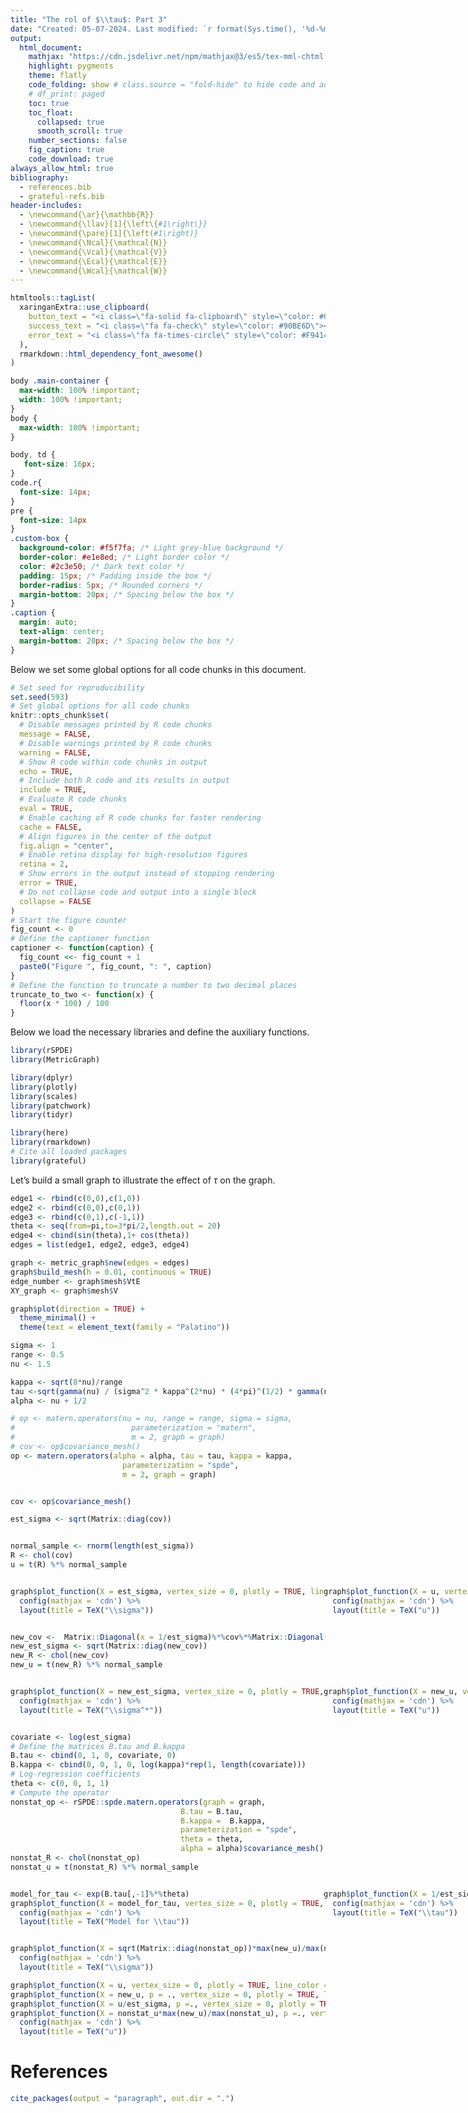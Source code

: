 ```yaml
---
title: "The rol of $\\tau$: Part 3"
date: "Created: 05-07-2024. Last modified: `r format(Sys.time(), '%d-%m-%Y.')`"
output:
  html_document:
    mathjax: "https://cdn.jsdelivr.net/npm/mathjax@3/es5/tex-mml-chtml.js"
    highlight: pygments
    theme: flatly
    code_folding: show # class.source = "fold-hide" to hide code and add a button to show it
    # df_print: paged
    toc: true
    toc_float:
      collapsed: true
      smooth_scroll: true
    number_sections: false
    fig_caption: true
    code_download: true
always_allow_html: true
bibliography: 
  - references.bib
  - grateful-refs.bib
header-includes:
  - \newcommand{\ar}{\mathbb{R}}
  - \newcommand{\llav}[1]{\left\{#1\right\}}
  - \newcommand{\pare}[1]{\left(#1\right)}
  - \newcommand{\Ncal}{\mathcal{N}}
  - \newcommand{\Vcal}{\mathcal{V}}
  - \newcommand{\Ecal}{\mathcal{E}}
  - \newcommand{\Wcal}{\mathcal{W}}
---
```


```r
htmltools::tagList(
  xaringanExtra::use_clipboard(
    button_text = "<i class=\"fa-solid fa-clipboard\" style=\"color: #00008B\"></i>",
    success_text = "<i class=\"fa fa-check\" style=\"color: #90BE6D\"></i>",
    error_text = "<i class=\"fa fa-times-circle\" style=\"color: #F94144\"></i>"
  ),
  rmarkdown::html_dependency_font_awesome()
)
```


```css
body .main-container {
  max-width: 100% !important;
  width: 100% !important;
}
body {
  max-width: 100% !important;
}

body, td {
   font-size: 16px;
}
code.r{
  font-size: 14px;
}
pre {
  font-size: 14px
}
.custom-box {
  background-color: #f5f7fa; /* Light grey-blue background */
  border-color: #e1e8ed; /* Light border color */
  color: #2c3e50; /* Dark text color */
  padding: 15px; /* Padding inside the box */
  border-radius: 5px; /* Rounded corners */
  margin-bottom: 20px; /* Spacing below the box */
}
.caption {
  margin: auto;
  text-align: center;
  margin-bottom: 20px; /* Spacing below the box */
}
```


Below we set some global options for all code chunks in this document.


```r
# Set seed for reproducibility
set.seed(593) 
# Set global options for all code chunks
knitr::opts_chunk$set(
  # Disable messages printed by R code chunks
  message = FALSE,    
  # Disable warnings printed by R code chunks
  warning = FALSE,    
  # Show R code within code chunks in output
  echo = TRUE,        
  # Include both R code and its results in output
  include = TRUE,     
  # Evaluate R code chunks
  eval = TRUE,       
  # Enable caching of R code chunks for faster rendering
  cache = FALSE,      
  # Align figures in the center of the output
  fig.align = "center",
  # Enable retina display for high-resolution figures
  retina = 2,
  # Show errors in the output instead of stopping rendering
  error = TRUE,
  # Do not collapse code and output into a single block
  collapse = FALSE
)
# Start the figure counter
fig_count <- 0
# Define the captioner function
captioner <- function(caption) {
  fig_count <<- fig_count + 1
  paste0("Figure ", fig_count, ": ", caption)
}
# Define the function to truncate a number to two decimal places
truncate_to_two <- function(x) {
  floor(x * 100) / 100
}
```


Below we load the necessary libraries and define the auxiliary functions.

```r
library(rSPDE)
library(MetricGraph)

library(dplyr)
library(plotly)
library(scales)
library(patchwork)
library(tidyr)

library(here)
library(rmarkdown)
# Cite all loaded packages
library(grateful)
```


Let's build a small graph to illustrate the effect of $\tau$ on the graph.


```r
edge1 <- rbind(c(0,0),c(1,0))
edge2 <- rbind(c(0,0),c(0,1))
edge3 <- rbind(c(0,1),c(-1,1))
theta <- seq(from=pi,to=3*pi/2,length.out = 20)
edge4 <- cbind(sin(theta),1+ cos(theta))
edges = list(edge1, edge2, edge3, edge4)
```


```r
graph <- metric_graph$new(edges = edges)
graph$build_mesh(h = 0.01, continuous = TRUE)
edge_number <- graph$mesh$VtE
XY_graph <- graph$mesh$V
```

```r
graph$plot(direction = TRUE) + 
  theme_minimal() + 
  theme(text = element_text(family = "Palatino"))
```



```r
sigma <- 1
range <- 0.5
nu <- 1.5

kappa <- sqrt(8*nu)/range
tau <-sqrt(gamma(nu) / (sigma^2 * kappa^(2*nu) * (4*pi)^(1/2) * gamma(nu + 1/2)))  #sigma = 1, d = 1
alpha <- nu + 1/2

# op <- matern.operators(nu = nu, range = range, sigma = sigma, 
#                          parameterization = "matern",
#                          m = 2, graph = graph) 
# cov <- op$covariance_mesh()
op <- matern.operators(alpha = alpha, tau = tau, kappa = kappa,
                         parameterization = "spde",
                         m = 2, graph = graph) 


cov <- op$covariance_mesh()

est_sigma <- sqrt(Matrix::diag(cov))


normal_sample <- rnorm(length(est_sigma))
R <- chol(cov)
u = t(R) %*% normal_sample
```


:::: {style="display: grid; grid-template-columns: 500px 500px; grid-column-gap: 1px;"}

::: {}


```r
graph$plot_function(X = est_sigma, vertex_size = 0, plotly = TRUE, line_color = "darkgreen", line_width = 3) %>%
  config(mathjax = 'cdn') %>% 
  layout(title = TeX("\\sigma"))
```


:::

::: {}


```r
graph$plot_function(X = u, vertex_size = 0, plotly = TRUE, line_color = "darkgreen", line_width = 3) %>%
  config(mathjax = 'cdn') %>% 
  layout(title = TeX("u"))
```


:::

::::


```r
new_cov <-  Matrix::Diagonal(x = 1/est_sigma)%*%cov%*%Matrix::Diagonal(x = 1/est_sigma)
new_est_sigma <- sqrt(Matrix::diag(new_cov))
new_R <- chol(new_cov)
new_u = t(new_R) %*% normal_sample
```


:::: {style="display: grid; grid-template-columns: 500px 500px; grid-column-gap: 1px;"}

::: {}

```r
graph$plot_function(X = new_est_sigma, vertex_size = 0, plotly = TRUE, line_color = "darkgreen", line_width = 3) %>%
  config(mathjax = 'cdn') %>% 
  layout(title = TeX("\\sigma^*"))
```


:::

::: {}


```r
graph$plot_function(X = new_u, vertex_size = 0, plotly = TRUE, line_color = "darkgreen", line_width = 3) %>%
  config(mathjax = 'cdn') %>% 
  layout(title = TeX("u"))
```


:::

::::

```r
covariate <- log(est_sigma)
# Define the matrices B.tau and B.kappa
B.tau <- cbind(0, 1, 0, covariate, 0)
B.kappa <- cbind(0, 0, 1, 0, log(kappa)*rep(1, length(covariate)))
# Log-regression coefficients
theta <- c(0, 0, 1, 1) 
# Compute the operator
nonstat_op <- rSPDE::spde.matern.operators(graph = graph,
                                      B.tau = B.tau,
                                      B.kappa =  B.kappa,
                                      parameterization = "spde",
                                      theta = theta,
                                      alpha = alpha)$covariance_mesh()
nonstat_R <- chol(nonstat_op)
nonstat_u = t(nonstat_R) %*% normal_sample
```


:::: {style="display: grid; grid-template-columns: 500px 500px; grid-column-gap: 1px;"}

::: {}


```r
model_for_tau <- exp(B.tau[,-1]%*%theta)
graph$plot_function(X = model_for_tau, vertex_size = 0, plotly = TRUE, line_color = "darkgreen", line_width = 3) %>%
  config(mathjax = 'cdn') %>% 
  layout(title = TeX("Model for \\tau"))
```


:::

::: {}


```r
graph$plot_function(X = 1/est_sigma, vertex_size = 0, plotly = TRUE, line_color = "darkgreen", line_width = 3) %>%
  config(mathjax = 'cdn') %>% 
  layout(title = TeX("\\tau"))
```


:::

::::


```r
graph$plot_function(X = sqrt(Matrix::diag(nonstat_op))*max(new_u)/max(nonstat_u), vertex_size = 0, plotly = TRUE, line_color = "darkgreen", line_width = 3) %>%
  config(mathjax = 'cdn') %>% 
  layout(title = TeX("\\sigma"))
```



```r
graph$plot_function(X = u, vertex_size = 0, plotly = TRUE, line_color = "darkgreen", line_width = 3) %>%
graph$plot_function(X = new_u, p = ., vertex_size = 0, plotly = TRUE, line_color = "blue", line_width = 3) %>%
graph$plot_function(X = u/est_sigma, p =., vertex_size = 0, plotly = TRUE, line_color = "red", line_width = 3) %>%
graph$plot_function(X = nonstat_u*max(new_u)/max(nonstat_u), p =., vertex_size = 0, plotly = TRUE, line_color = "orange", line_width = 3) %>%
  config(mathjax = 'cdn') %>% 
  layout(title = TeX("u"))
```


# References

```r
cite_packages(output = "paragraph", out.dir = ".")
```

